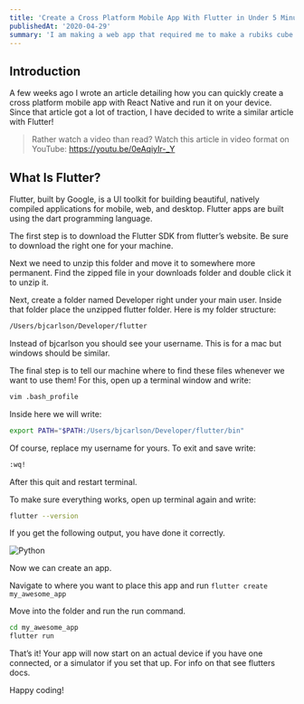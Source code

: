 ```yaml
---
title: 'Create a Cross Platform Mobile App With Flutter in Under 5 Minutes!'
publishedAt: '2020-04-29'
summary: 'I am making a web app that required me to make a rubiks cube scramble. I will show you how to implement this algorithm in JavaScript.'
---
```


## Introduction

A few weeks ago I wrote an article detailing how you can quickly create a cross platform mobile app with React Native and run it on your device. Since that article got a lot of traction, I have decided to write a similar article with Flutter!

> Rather watch a video than read? Watch this article in video format on YouTube: https://youtu.be/0eAqiyIr-_Y

## What Is Flutter?

Flutter, built by Google, is a UI toolkit for building beautiful, natively compiled applications for mobile, web, and desktop. Flutter apps are built using the dart programming language.

The first step is to download the Flutter SDK from flutter’s website. Be sure to download the right one for your machine.

Next we need to unzip this folder and move it to somewhere more permanent. Find the zipped file in your downloads folder and double click it to unzip it.

Next, create a folder named Developer right under your main user. Inside that folder place the unzipped flutter folder. Here is my folder structure:

```bash
/Users/bjcarlson/Developer/flutter
```

Instead of bjcarlson you should see your username. This is for a mac but windows should be similar.

The final step is to tell our machine where to find these files whenever we want to use them! For this, open up a terminal window and write:

```bash
vim .bash_profile
```

Inside here we will write:

```bash
export PATH="$PATH:/Users/bjcarlson/Developer/flutter/bin"
```

Of course, replace my username for yours. To exit and save write:

```bash
:wq!
```

After this quit and restart terminal.

To make sure everything works, open up terminal again and write:

```bash
flutter --version
```

If you get the following output, you have done it correctly.

![Python](/images/create-a-flutter-app-fast/1.png)

Now we can create an app.

Navigate to where you want to place this app and run ```flutter create my_awesome_app```

Move into the folder and run the run command.

```bash
cd my_awesome_app
flutter run
```

That’s it! Your app will now start on an actual device if you have one connected, or a simulator if you set that up. For info on that see flutters docs.

Happy coding!